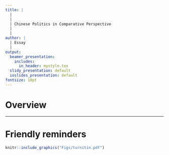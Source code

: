 ```yaml
---
title: |
  | 
  |
  | Chinese Politics in Comparative Perspective
  |
  |
author: |
  | Essay
  |
output:
  beamer_presentation:
    includes:
      in_header: mystyle.tex
  slidy_presentation: default
  ioslides_presentation: default
fontsize: 10pt
---
```


# Overview 

\begin{itemize}
\small
  \item \textbf{Main task}: Choose one of the questions and write an original essay of 3,000 words (max)
  \vspace{0.15cm}
  \item The main task is to demonstrate an adequate understanding of the subject matter and relevant literatures, which means you should use readings or additional references on Moodle and in lecture slides
  \vspace{0.15cm}
  \item Deadline(s)
  \begin{itemize}
    \item Optional formative assessment: A reference list (no more than 20 refs), email it to me before \textbf{31 March 2025}
    \item Essay due on \textbf{23 April 2025} (midday/12pm)
  \end{itemize}
  \vspace{0.15cm}
  \item Support outside the classroom: 1:1 meetings with Chao-yo and Birkbeck's Study Skills workshops
  \vspace{0.15cm}
  \item \textbf{PG students}: You are free to choose a topic and conduct outside research, ideally in relation to the RQ for your dissertation project; in your formative assessment, include a one-paragraph topic statement (about 100 words)
\end{itemize}

---

\begin{itemize}
  \item Is culture an important factor for understanding Chinese politics?
  \vspace{0.4cm}
  \item How does domestic Chinese politics impact the country's foreign relations?
  \vspace{0.4cm}
  \item How institutionalized is the Chinese political system?
  \vspace{0.4cm}
  \item How "successful" has the Communist Party of China been as both a revolutionary and ruling party?
  \vspace{0.4cm}
  \item Why does the ruling Communist Party allow local elections? 
\end{itemize}

# Friendly reminders

\begin{itemize}
  \item Read instructions carefully and answer the questions
  \item Attach the asseesment coversheet (Moodle)
  \item Enter your student ID in the field of \textbf{Submission Title} (see below)
\end{itemize}
\vspace{0.6cm}
```r
knitr::include_graphics("Figs/turnitin.pdf")
```